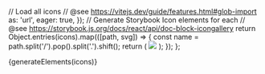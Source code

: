 // Load all icons
// @see https://vitejs.dev/guide/features.html#glob-import
  as: 'url',
  eager: true,
});
// Generate Storybook Icon elements for each
// @see https://storybook.js.org/docs/react/api/doc-block-icongallery
  return Object.entries(icons).map(([path, svg]) => {
    const name = path.split('/').pop().split('.').shift();
    return (
      <IconItem name={name} key={name}>
        <img src={svg} />
      </IconItem>
    );
  });
};

<Meta title="Brand/Icons" />

<Title>Icons</Title>

<IconGallery>{generateElements(icons)}</IconGallery>
